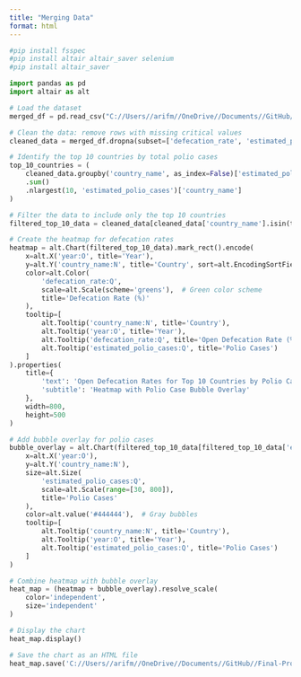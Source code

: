 ```yaml
---
title: "Merging Data"
format: html
---
```


```python
#pip install fsspec
#pip install altair altair_saver selenium
#pip install altair_saver

import pandas as pd
import altair as alt
```


```python

# Load the dataset
merged_df = pd.read_csv("C://Users//arifm//OneDrive//Documents//GitHub//Final-Project-Polio//Plotting//merged_df.csv")

# Clean the data: remove rows with missing critical values
cleaned_data = merged_df.dropna(subset=['defecation_rate', 'estimated_polio_cases'])

# Identify the top 10 countries by total polio cases
top_10_countries = (
    cleaned_data.groupby('country_name', as_index=False)['estimated_polio_cases']
    .sum()
    .nlargest(10, 'estimated_polio_cases')['country_name']
)

# Filter the data to include only the top 10 countries
filtered_top_10_data = cleaned_data[cleaned_data['country_name'].isin(top_10_countries)]

# Create the heatmap for defecation rates
heatmap = alt.Chart(filtered_top_10_data).mark_rect().encode(
    x=alt.X('year:O', title='Year'),
    y=alt.Y('country_name:N', title='Country', sort=alt.EncodingSortField('estimated_polio_cases', order='descending')),
    color=alt.Color(
        'defecation_rate:Q',
        scale=alt.Scale(scheme='greens'),  # Green color scheme
        title='Defecation Rate (%)'
    ),
    tooltip=[
        alt.Tooltip('country_name:N', title='Country'),
        alt.Tooltip('year:O', title='Year'),
        alt.Tooltip('defecation_rate:Q', title='Open Defecation Rate (%)', format='.2f'),
        alt.Tooltip('estimated_polio_cases:Q', title='Polio Cases')
    ]
).properties(
    title={
        'text': 'Open Defecation Rates for Top 10 Countries by Polio Cases',
        'subtitle': 'Heatmap with Polio Case Bubble Overlay'
    },
    width=800,
    height=500
)

# Add bubble overlay for polio cases
bubble_overlay = alt.Chart(filtered_top_10_data[filtered_top_10_data['estimated_polio_cases'] > 0]).mark_circle(opacity=0.5).encode(
    x=alt.X('year:O'),
    y=alt.Y('country_name:N'),
    size=alt.Size(
        'estimated_polio_cases:Q',
        scale=alt.Scale(range=[30, 800]),
        title='Polio Cases'
    ),
    color=alt.value('#444444'),  # Gray bubbles
    tooltip=[
        alt.Tooltip('country_name:N', title='Country'),
        alt.Tooltip('year:O', title='Year'),
        alt.Tooltip('estimated_polio_cases:Q', title='Polio Cases')
    ]
)

# Combine heatmap with bubble overlay
heat_map = (heatmap + bubble_overlay).resolve_scale(
    color='independent',
    size='independent'
)

# Display the chart
heat_map.display()

```


```python

# Save the chart as an HTML file
heat_map.save('C://Users//arifm//OneDrive//Documents//GitHub//Final-Project-Polio//Plotting//Heatmap//heat_map.html')

```